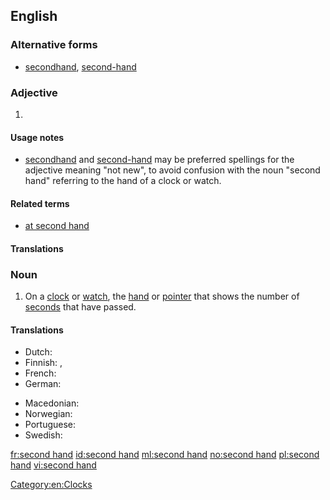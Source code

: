 {{also|secondhand}}
==English==

===Alternative forms===
* [[secondhand]], [[second-hand]]

===Adjective===
{{en-adj|-}}

# {{alternative form of|secondhand}}

====Usage notes====
* [[secondhand]] and [[second-hand]] may be preferred spellings for the adjective meaning "not new", to avoid confusion with the noun "second hand" referring to the hand of a clock or watch.

====Related terms====
* [[at second hand]]

====Translations====
{{trans-see|secondhand}}

===Noun===
{{en-noun|head=[[second]] [[hand]]}}

# On a [[clock]] or [[watch]], the [[hand]] or [[pointer]] that shows the number of [[second]]s that have passed.

====Translations====
{{trans-top|the hand or pointer that shows the number of seconds that have passed}}
* Dutch: {{t-|nl|secondewijzer|m}}
* Finnish: {{t-|fi|sekuntiosoitin}}, {{t-|fi|sekuntiviisari}}
* French: {{t+|fr|trotteuse}}
* German: {{t-|de|Sekundenzeiger|m}}
{{trans-mid}}
* Macedonian: {{t-|mk|секундарник|m|tr=sekundárnik}}
* Norwegian: {{t+|no|sekundviser|m}}
* Portuguese: {{t-|pt|ponteiro dos minutos}}
* Swedish: {{t+|sv|sekundvisare|c}}
{{trans-bottom}}

[[Category:en:Clocks]]

[[fr:second hand]]
[[id:second hand]]
[[ml:second hand]]
[[no:second hand]]
[[pl:second hand]]
[[vi:second hand]]
